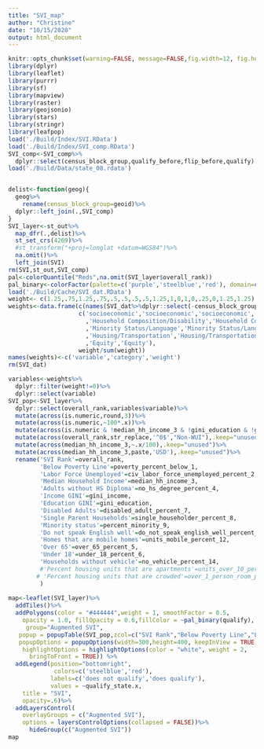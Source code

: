 ```yaml
---
title: "SVI_map"
author: "Christine"
date: "10/15/2020"
output: html_document
---
```

```r
knitr::opts_chunk$set(warning=FALSE, message=FALSE,fig.width=12, fig.height=8)
library(dplyr)
library(leaflet)
library(purrr)
library(sf)
library(mapview)
library(raster)
library(geojsonio)
library(stars)
library(stringr)
library(leafpop)
load('./Build/Index/SVI.RData')
load('./Build/Index/SVI_comp.RData')
SVI_comp<-SVI_comp%>%
  dplyr::select(census_block_group,qualify_before,flip_before,qualify)
load('./Build/Data/state_08.rdata')


delist<-function(geog){
  geog%>%
    rename(census_block_group=geoid)%>%
  dplyr::left_join(.,SVI_comp) 
}
SVI_layer<-st_out%>%
  map_dfr(.,delist)%>%
  st_set_crs(4269)%>%
  #st_transform("+proj=longlat +datum=WGS84")%>%
  na.omit()%>%
  left_join(SVI)
rm(SVI,st_out,SVI_comp)
pal<-colorQuantile("Reds",na.omit(SVI_layer$overall_rank))
pal_binary<-colorFactor(palette=c('purple','steelblue','red'), domain=c(-1,0,1))
load('./Build/Cache/SVI_dat.RData')
weight<- c(1.25,.75,1.25,.75,.5,.5,.5,.5,1.25,1,0,1,0,.25,0,1.25,1.25)
weights<-data.frame(c(names(SVI_dat%>%dplyr::select(-census_block_group,-WUI))),
                    c('socioeconomic','socioeconomic','socioeconomic','socioeconomic'
                      ,'Household Composition/Disability','Household Composition/Disability','Household Composition/Disability','Household Composition/Disability'
                      ,'Minority Status/Language','Minority Status/Language'
                      ,'Housing/Transportation','Housing/Transportation','Housing/Transportation','Housing/Transportation','Housing/Transportation'
                      ,'Equity','Equity'),
                    weight/sum(weight))
names(weights)<-c('variable','category','weight')
rm(SVI_dat)
```



```r
variables<-weights%>%
  dplyr::filter(weight!=0)%>%
  dplyr::select(variable)
SVI_pop<-SVI_layer%>%
  dplyr::select(overall_rank,variables$variable)%>%
  mutate(across(is.numeric,round,3))%>%
  mutate(across(is.numeric,~100*.x))%>%
  mutate(across(is.numeric & !median_hh_income_3 & !gini_education & !gini_income & !overall_rank,paste,"%"),.keep="all")%>%
  mutate(across(overall_rank,str_replace,'^0$',"Non-WUI"),.keep="unused")%>%
  mutate(across(median_hh_income_3,~.x/100),.keep="unused")%>%
  mutate(across(median_hh_income_3,paste,'USD'),.keep="unused")%>%
  rename('SVI Rank'=overall_rank,
         'Below Poverty Line'=poverty_percent_below_1,
         'Labor Force Unemployed'=civ_labor_force_unemployed_percent_2,
         'Median Household Income'=median_hh_income_3,
         'Adults without HS Diploma'=no_hs_degree_percent_4,
         'Income GINI'=gini_income,
         'Education GINI'=gini_education,
         'Disabled Adults'=disabled_adult_percent_7,
         'Single Parent Households'=single_householder_percent_8,
         'Minority status'=percent_minority_9,
         'Do not speak English well'=do_not_speak_english_well_percent_10,
         'Homes that are mobile homes'=units_mobile_percent_12,
         'Over 65'=over_65_percent_5,
         'Under 18'=under_18_percent_6,
         'Households without vehicle'=no_vehicle_percent_14,
         #'Percent housing units that are apartments'=units_over_10_percent_11,
        # 'Percent housing units that are crowded'=over_1_person_room_percent_13
         )
  
map<-leaflet(SVI_layer)%>%
  addTiles()%>%
  addPolygons(color = "#444444",weight = 1, smoothFactor = 0.5,
    opacity = 1.0, fillOpacity = 0.6,fillColor = ~pal_binary(qualify),
     group="Augmented SVI",
   popup = popupTable(SVI_pop,zcol=c("SVI Rank","Below Poverty Line","Labor Force Unemployed","Median Household Income","Adults without HS Diploma","Over 65","Under 18","Disabled Adults","Single Parent Households","Minority status" ,"Do not speak English well","Homes that are mobile homes","Households without vehicle","Income GINI"   ,"Education GINI"),row.numbers=FALSE,feature.id = FALSE),
   popupOptions = popupOptions(width=300,height=400, keepInView = TRUE,closeOnClick = TRUE),
    highlightOptions = highlightOptions(color = "white", weight = 2,
      bringToFront = TRUE)) %>%
  addLegend(position="bottomright",
             colors=c('steelblue','red'),
            labels=c('does not qualify','does qualify'),
            values = ~qualify_state.x,
    title = "SVI",
    opacity=.6)%>%
  addLayersControl(
    overlayGroups = c("Augmented SVI"),
    options = layersControlOptions(collapsed = FALSE))%>%
      hideGroup(c("Augmented SVI"))
map
```